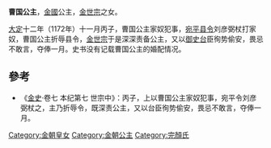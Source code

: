 {{東亞女性歷史人物
| 名稱=曹国公主
| 身份=[[金朝|金朝]]公主
| 畫像=
| 說明=
| 姓=完顏
| 名=
| 封爵=公主
| 位號=
| 封號=曹国公主
| 出生年=
| 逝世年=
| 諡號=
| 墳墓=
| 父親=[[金世宗|金世宗]]
| 同胞兄弟=
| 母親=
|}}
'''曹国公主'''，[[金國|金國]]公主，[[金世宗|金世宗]]之女。

[[大定_(金朝)|大定]]十二年（1172年）十一月丙子，曹国公主家奴犯事，[[宛平|宛平]][[县令|县令]]刘彦弼杖打家奴，曹国公主折辱县令，[[金世宗|金世宗]]于是深深责备公主，又以[[御史台|御史台]]臣徇势偷安，畏忌不敢言，夺俸一月。史书没有记载曹国公主的婚配情况。
==參考==
*《[[金史|金史]]·卷七 本纪第七 世宗中》：丙子，上以曹国公主家奴犯事，宛平令刘彦弼杖之，主乃折辱令，既深责公主，又以台臣徇势偷安，畏忌不敢言，夺俸一月。

[[Category:金朝皇女|Category:金朝皇女]]
[[Category:金朝公主|Category:金朝公主]]
[[Category:完顏氏|Category:完顏氏]]